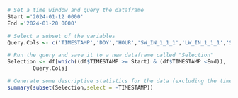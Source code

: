 

```R
# Set a time window and query the dataframe
Start ='2024-01-12 0000'
End ='2024-01-20 0000'

# Select a subset of the variables
Query.Cols <- c('TIMESTAMP','DOY','HOUR','SW_IN_1_1_1','LW_IN_1_1_1','SW_OUT_1_1_1', 'LW_OUT_1_1_1','TA_1_1_1','TS_1','RH_1_1_1')

# Run the query and save it to a new dataframe called "Selection"
Selection <- df[which((df$TIMESTAMP >= Start) & (df$TIMESTAMP <End)),
        Query.Cols]

# Generate some descriptive statistics for the data (excluding the timestamp)
summary(subset(Selection,select = -TIMESTAMP))
```
